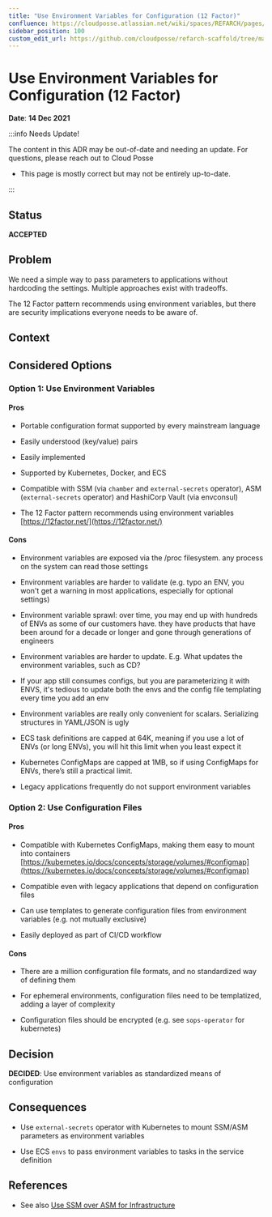 ```yaml
---
title: "Use Environment Variables for Configuration (12 Factor)"
confluence: https://cloudposse.atlassian.net/wiki/spaces/REFARCH/pages/1223819339
sidebar_position: 100
custom_edit_url: https://github.com/cloudposse/refarch-scaffold/tree/main/docs/docs/reference/adrs/use-environment-variables-for-configuration-12-factor.md
---
```


# Use Environment Variables for Configuration (12 Factor)
**Date**: **14 Dec 2021**

:::info Needs Update!

The content in this ADR may be out-of-date and needing an update. For questions, please reach out to Cloud Posse

- This page is mostly correct but may not be entirely up-to-date.

:::

## Status
**ACCEPTED**

## Problem
We need a simple way to pass parameters to applications without hardcoding the settings. Multiple approaches exist with tradeoffs.

The 12 Factor pattern recommends using environment variables, but there are security implications everyone needs to be aware of.

## Context

## Considered Options

### **Option 1**: Use Environment Variables

#### Pros

- Portable configuration format supported by every mainstream language

- Easily understood (key/value) pairs

- Easily implemented

- Supported by Kubernetes, Docker, and ECS

- Compatible with SSM (via `chamber` and `external-secrets` operator), ASM (`external-secrets` operator) and HashiCorp Vault (via envconsul)

- The 12 Factor pattern recommends using environment variables [https://12factor.net/](https://12factor.net/)

#### Cons

- Environment variables are exposed via the /proc filesystem. any process on the system can read those settings

- Environment variables are harder to validate (e.g. typo an ENV, you won't get a warning in most applications, especially for optional settings)

- Environment variable sprawl: over time, you may end up with hundreds of ENVs as some of our customers have. they have products that have been around for a decade or longer and gone through generations of engineers

- Environment variables are harder to update. E.g. What updates the environment variables, such as CD?

- If your app still consumes configs, but you are parameterizing it with ENVS, it's tedious to update both the envs and the config file templating every time you add an env

- Environment variables are really only convenient for scalars. Serializing structures in YAML/JSON is ugly

- ECS task definitions are capped at 64K, meaning if you use a lot of ENVs (or long ENVs), you will hit this limit when you least expect it

- Kubernetes ConfigMaps are capped at 1MB, so if using ConfigMaps for ENVs, there’s still a practical limit.

- Legacy applications frequently do not support environment variables

### **Option 2**: Use Configuration Files

#### Pros

- Compatible with Kubernetes ConfigMaps, making them easy to mount into containers
[https://kubernetes.io/docs/concepts/storage/volumes/#configmap](https://kubernetes.io/docs/concepts/storage/volumes/#configmap)

- Compatible even with legacy applications that depend on configuration files

- Can use templates to generate configuration files from environment variables (e.g. not mutually exclusive)

- Easily deployed as part of CI/CD workflow

#### Cons

- There are a million configuration file formats, and no standardized way of defining them

- For ephemeral environments, configuration files need to be templatized, adding a layer of complexity

- Configuration files should be encrypted (e.g. see `sops-operator` for kubernetes)

## Decision

**DECIDED**: Use environment variables as standardized means of configuration

## Consequences

- Use `external-secrets` operator with Kubernetes to mount SSM/ASM parameters as environment variables

- Use ECS `envs` to pass environment variables to tasks in the service definition

## References

- See also [Use SSM over ASM for Infrastructure](/reference-architecture/reference/adrs/use-ssm-over-asm-for-infrastructure)


